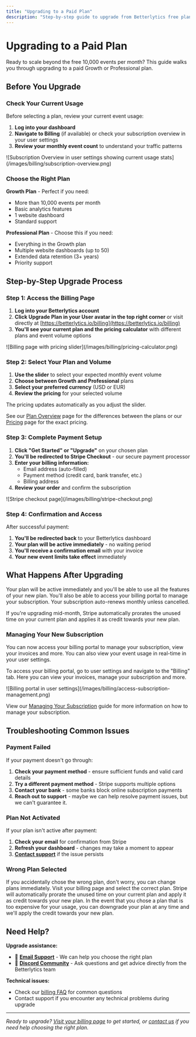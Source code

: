 ```yaml
---
title: "Upgrading to a Paid Plan"
description: "Step-by-step guide to upgrade from Betterlytics free plan to Growth or Professional paid tiers. Learn about the upgrade process, billing setup, and what to expect."
---
```


# Upgrading to a Paid Plan

Ready to scale beyond the free 10,000 events per month? This guide walks you through upgrading to a paid Growth or Professional plan.

## Before You Upgrade

### Check Your Current Usage

Before selecting a plan, review your current event usage:

1. **Log into your dashboard**
2. **Navigate to Billing** (if available) or check your subscription overview in your user settings
3. **Review your monthly event count** to understand your traffic patterns

<div style={{ textAlign: "center" }}>
  ![Subscription Overview in user settings showing current usage
  stats](/images/billing/subscription-overview.png)
</div>

### Choose the Right Plan

<div style={{ display: 'grid', gridTemplateColumns: '1fr 1fr', gap: '2rem', marginBottom: '2rem', marginTop: '2rem' }}>

<div>

**Growth Plan** - Perfect if you need:

- More than 10,000 events per month
- Basic analytics features
- 1 website dashboard
- Standard support

</div>

<div>

**Professional Plan** - Choose this if you need:

- Everything in the Growth plan
- Multiple website dashboards (up to 50)
- Extended data retention (3+ years)
- Priority support

</div>

</div>

## Step-by-Step Upgrade Process

### Step 1: Access the Billing Page

1. **Log into your Betterlytics account**
2. **Click Upgrade Plan in your User avatar in the top right corner** or visit directly at [https://betterlytics.io/billing](https://betterlytics.io/billing)
3. **You'll see your current plan and the pricing calculator** with different plans and event volume options

<div style={{ textAlign: "center" }}>
  ![Billing page with pricing slider](/images/billing/pricing-calculator.png)
</div>

### Step 2: Select Your Plan and Volume

1. **Use the slider** to select your expected monthly event volume
2. **Choose between Growth and Professional** plans
3. **Select your preferred currency** (USD or EUR)
4. **Review the pricing** for your selected volume

The pricing updates automatically as you adjust the slider.

See our [Plan Overview](/pricing#plans-overview) page for the differences between the plans or our [Pricing](https://betterlytics.io/#pricing) page for the exact pricing.

### Step 3: Complete Payment Setup

1. **Click "Get Started" or "Upgrade"** on your chosen plan
2. **You'll be redirected to Stripe Checkout** - our secure payment processor
3. **Enter your billing information:**
   - Email address (auto-filled)
   - Payment method (credit card, bank transfer, etc.)
   - Billing address
4. **Review your order** and confirm the subscription

<div style={{ textAlign: "center" }}>
  ![Stripe checkout page](/images/billing/stripe-checkout.png)
</div>

### Step 4: Confirmation and Access

After successful payment:

1. **You'll be redirected back** to your Betterlytics dashboard
2. **Your plan will be active immediately** - no waiting period
3. **You'll receive a confirmation email** with your invoice
4. **Your new event limits take effect** immediately

## What Happens After Upgrading

Your plan will be active immediately and you'll be able to use all the features of your new plan. You'll also be able to access your billing portal to manage your subscription. Your subscription auto-renews monthly unless cancelled.

If you're upgrading mid-month, Stripe automatically prorates the unused time on your current plan and applies it as credit towards your new plan.

### Managing Your New Subscription

You can now access your billing portal to manage your subscription, view your invoices and more. You can also view your event usage in real-time in your user settings.

To access your billing portal, go to user settings and navigate to the "Billing" tab. Here you can view your invoices, manage your subscription and more.

<div style={{ textAlign: "center" }}>
  ![Billing portal in user
  settings](/images/billing/access-subscription-management.png)
</div>

View our [Managing Your Subscription](/pricing/managing-subscription) guide for more information on how to manage your subscription.

## Troubleshooting Common Issues

### Payment Failed

If your payment doesn't go through:

1. **Check your payment method** - ensure sufficient funds and valid card details
2. **Try a different payment method** - Stripe supports multiple options
3. **Contact your bank** - some banks block online subscription payments
4. **Reach out to support** - maybe we can help resolve payment issues, but we can't guarantee it.

### Plan Not Activated

If your plan isn't active after payment:

1. **Check your email** for confirmation from Stripe
2. **Refresh your dashboard** - changes may take a moment to appear
3. **[Contact support](mailto:support@betterlytics.io)** if the issue persists

### Wrong Plan Selected

If you accidentally chose the wrong plan, don't worry, you can change plans immediately. Visit your billing page and select the correct plan. Stripe will automatically prorate the unused time on your current plan and apply it as credit towards your new plan.
In the event that you chose a plan that is too expensive for your usage, you can downgrade your plan at any time and we'll apply the credit towards your new plan.

## Need Help?

**Upgrade assistance:**

- 📧 **[Email Support](mailto:support@betterlytics.io)** - We can help you choose the right plan
- 💬 **[Discord Community](https://discord.gg/vwqSvPn6sP)** - Ask questions and get advice directly from the Betterlytics team

**Technical issues:**

- Check our [billing FAQ](/pricing#frequently-asked-questions) for common questions
- Contact support if you encounter any technical problems during upgrade

---

_Ready to upgrade? [Visit your billing page](https://betterlytics.io/billing) to get started, or [contact us](mailto:support@betterlytics.io) if you need help choosing the right plan._
